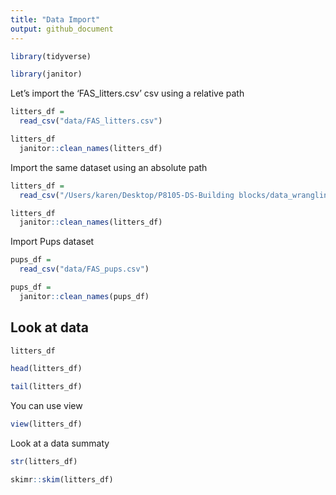 ```yaml
---
title: "Data Import"
output: github_document
---
```


```r
library(tidyverse)

library(janitor)
```


Let's import the 'FAS_litters.csv' csv using a relative path

```r
litters_df =
  read_csv("data/FAS_litters.csv")

litters_df
  janitor::clean_names(litters_df)
```

Import the same dataset using an absolute path

```r
litters_df =
  read_csv("/Users/karen/Desktop/P8105-DS-Building blocks/data_wrangling_i/data/FAS_litters.csv")

litters_df
  janitor::clean_names(litters_df)
```

Import Pups dataset

```r
pups_df =
  read_csv("data/FAS_pups.csv")

pups_df =
  janitor::clean_names(pups_df)
```

## Look at data

```r
litters_df

head(litters_df)

tail(litters_df)
```

You can use view 

```r
view(litters_df)

```

Look at a data summaty

```r
str(litters_df)

skimr::skim(litters_df)
```



